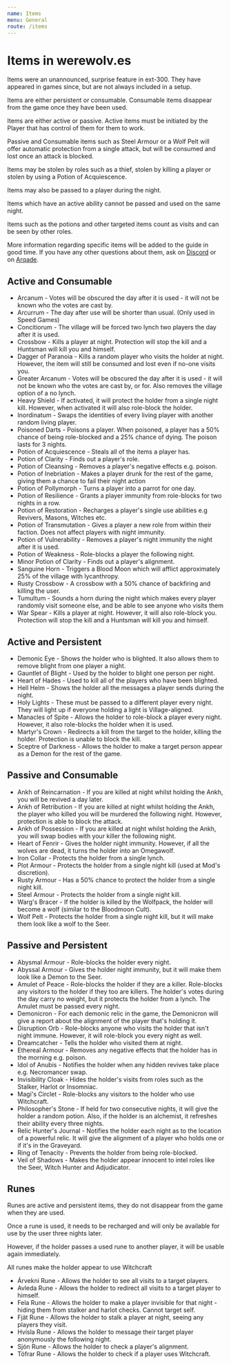 ```yaml
---
name: Items
menu: General
route: /items
---
```


# Items in werewolv.es

Items were an unannounced, surprise feature in ext-300. They have appeared in games since, but are not always included in a setup.

Items are either persistent or consumable. Consumable items disappear from the game once they have been used.

Items are either active or passive. Active items must be initiated by the Player that has control of them for them to work.

Passive and Consumable items such as Steel Armour or a Wolf Pelt will offer automatic protection from a single attack, but will be consumed and lost once an attack is blocked.

Items may be stolen by roles such as a thief, stolen by killing a player or stolen by using a Potion of Acquiescence.

Items may also be passed to a player during the night.

Items which have an active ability cannot be passed and used on the same night.

Items such as the potions and other targeted items count as visits and can be seen by other roles.

More information regarding specific items will be added to the guide in good time. If you have any other questions about them, ask on [Discord](https://discordapp.com/invite/xFHCsJ6) or on [Arqade](https://gaming.stackexchange.com/questions/tagged/werewolv.es).

## Active and Consumable

- Arcanum - 
  Votes will be obscured the day after it is used - it will not be known who the votes are cast by.
- Arcurrum - 
  The day after use will be shorter than usual. (Only used in Speed Games)
- Concitiorum - 
  The village will be forced two lynch two players the day after it is used.
- Crossbow - 
  Kills a player at night. Protection will stop the kill and a Huntsman will kill you and himself.
- Dagger of Paranoia - 
  Kills a random player who visits the holder at night. However, the item will still be consumed and lost even if no-one visits you.
- Greater Arcanum - 
  Votes will be obscured the day after it is used - it will not be known who the votes are cast by, or for. Also removes the village option of a no lynch.
- Heavy Shield - 
  If activated, it will protect the holder from a single night kill. However, when activated it will also role-block the holder.
- Inordinatum - 
  Swaps the identities of every living player with another random living player.
- Poisoned Darts - 
  Poisons a player. When poisoned, a player has a 50% chance of being role-blocked and a 25% chance of dying. The poison lasts for 3 nights.
- Potion of Acquiescence - 
  Steals all of the items a player has.
- Potion of Clarity - 
  Finds out a player's role.
- Potion of Cleansing - 
  Removes a player's negative effects e.g. poison.
- Potion of Inebriation - 
  Makes a player drunk for the rest of the game, giving them a chance to fail their night action
- Potion of Pollymorph - 
  Turns a player into a parrot for one day.
- Potion of Resilience - 
  Grants a player immunity from role-blocks for two nights in a row.
- Potion of Restoration - 
  Recharges a player's single use abilities e.g Revivers, Masons,
  Witches etc.
- Potion of Transmutation - 
  Gives a player a new role from within their faction. Does not affect
  players with night immunity.
- Potion of Vulnerability - 
  Removes a player's night immunity the night after it is used.
- Potion of Weakness - 
  Role-blocks a player the following night.
- Minor Potion of Clarity - 
  Finds out a player's alignment.
- Sanguine Horn - 
  Triggers a Blood Moon which will afflict approximately 25% of the village with lycanthropy.
- Rusty Crossbow - 
  A crossbow with a 50% chance of backfiring and killing the user.
- Tumultum - 
  Sounds a horn during the night which makes every player randomly visit someone else, and be able to see anyone who visits them
- War Spear - 
  Kills a player at night. However, it will also role-block you. Protection will stop the kill and a Huntsman will kill you and himself.

## Active and Persistent

- Demonic Eye - 
  Shows the holder who is blighted. It also allows them to remove blight from one player a night.
- Gauntlet of Blight - 
  Used by the holder to blight one person per night.
- Heart of Hades - 
  Used to kill all of the players who have been blighted.
- Hell Helm - 
  Shows the holder all the messages a player sends during the night.
- Holy Lights - 
  These must be passed to a different player every night. They will light up if everyone holding a light is Village-aligned.
- Manacles of Spite - 
  Allows the holder to role-block a player every night. However, it also role-blocks the holder when it is used.
- Martyr's Crown - 
  Redirects a kill from the target to the holder, killing the holder. Protection is unable to block the kill.
- Sceptre of Darkness - 
  Allows the holder to make a target person appear as a Demon for the rest of the game.

## Passive and Consumable

- Ankh of Reincarnation - 
  If you are killed at night whilst holding the Ankh, you will be revived a day later.
- Ankh of Retribution - 
  If you are killed at night whilst holding the Ankh, the player who killed you will be murdered the following night. However, protection is able to block the attack.
- Ankh of Possession - 
  If you are killed at night whilst holding the Ankh, you will swap bodies with your killer the following night.
- Heart of Fenrir - 
  Gives the holder night immunity. However, if all the wolves are dead, it turns the holder into an Omegawolf.
- Iron Collar - 
  Protects the holder from a single lynch.
- Plot Armour - 
  Protects the holder from a single night kill (used at Mod's discretion).
- Rusty Armour - 
  Has a 50% chance to protect the holder from a single night kill.
- Steel Armour - 
  Protects the holder from a single night kill.
- Warg's Bracer - 
  If the holder is killed by the Wolfpack, the holder will become a wolf (similar to the Bloodmoon Cult).
- Wolf Pelt - 
  Protects the holder from a single night kill, but it will make them look like a wolf to the Seer.

## Passive and Persistent

- Abysmal Armour - 
  Role-blocks the holder every night.
- Abyssal Armour - 
  Gives the holder night immunity, but it will make them look like a Demon to the Seer.
- Amulet of Peace - 
  Role-blocks the holder if they are a killer. Role-blocks any visitors to the holder if they too are killers. The holder's votes during the day carry no weight, but it protects the holder from a lynch. The Amulet must be passed every night.
- Demonicron - 
  For each demonic relic in the game, the Demonicron will give a report about the alignment of the player that's holding it.
- Disruption Orb - 
  Role-blocks anyone who visits the holder that isn't night immune. However, it will role-block you every night as well.
- Dreamcatcher - 
  Tells the holder who visited them at night.
- Ethereal Armour - 
  Removes any negative effects that the holder has in the morning e.g. poison.
- Idol of Anubis - 
  Notifies the holder when any hidden revives take place e.g. Necromancer swap.
- Invisibility Cloak - 
  Hides the holder's visits from roles such as the Stalker, Harlot or Insomniac.
- Magi's Circlet - 
  Role-blocks any visitors to the holder who use Witchcraft.
- Philosopher's Stone - 
  If held for two consecutive nights, it will give the holder a random potion. Also, if the holder is an alchemist, it refreshes their ability every three nights.
- Relic Hunter's Journal - 
  Notifies the holder each night as to the location of a powerful relic. It will give the alignment of a player who holds one or if it's in the Graveyard.
- Ring of Tenacity - 
  Prevents the holder from being role-blocked.
- Veil of Shadows - 
  Makes the holder appear innocent to intel roles like the Seer, Witch Hunter and Adjudicator.

## Runes

Runes are active and persistent items, they do not disappear from the game when they are used.

Once a rune is used, it needs to be recharged and will only be available for use by the user three nights later.

However, if the holder passes a used rune to another player, it will be usable again immediately.

All runes make the holder appear to use Witchcraft

- Árvekni Rune - 
  Allows the holder to see all visits to a target players.
- Avleda Rune - 
  Allows the holder to redirect all visits to a target player to himself.
- Fela Rune - 
  Allows the holder to make a player invisible for that night - hiding them from stalker and harlot checks. Cannot target self.
- Fjät Rune - 
  Allows the holder to stalk a player at night, seeing any players they visit.
- Hvísla Rune - 
  Allows the holder to message their target player anonymously the following night.
- Sjón Rune - 
  Allows the holder to check a player's alignment.
- Töfrar Rune - 
  Allows the holder to check if a player uses Witchcraft.
